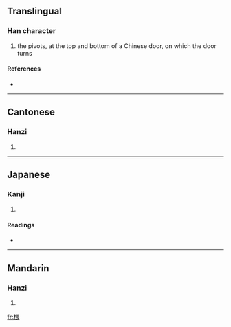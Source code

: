 ==Translingual==

===Han character===
{{Han char|rn=75|rad=木|as=09|sn=13|four=4693<sub>2</sub>|canj=木田一女 (DWMV)}}

# the pivots, at the top and bottom of a Chinese door, on which the door turns

====References====
* {{Han ref|kx=0537.210|dkj=15073|dj=0925.080|hdz=21249.080|uh=6933|ud=26931|bh=DDDB|bd=56795}}

----

==Cantonese==

===Hanzi===
{{yue-hanzi|jyut=|y=wui1}}

# {{defn|Cantonese|sort=木09}}

----

==Japanese==

===Kanji===
{{ja-kanji|grade=|rs=木09}}

# {{defn|Japanese|sort=木09}}

====Readings====
* {{ja-readings|on=[[わい]] (wai), [[がい]] (gai)|kun=}}

----

==Mandarin==

===Hanzi===
{{cmn-hanzi|pin=[[wēi]] ([[wei1]])|wg=wei<sup>1</sup>}}

# {{defn|Mandarin|sort=木09}}

[[fr:椳]]